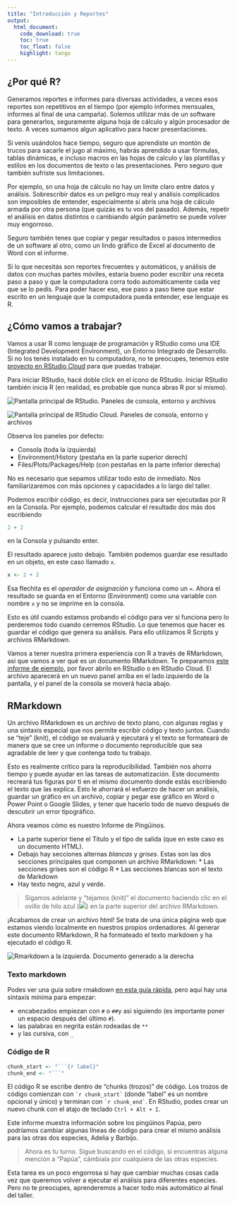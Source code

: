 ```yaml
---
title: "Introducción y Reportes"
output: 
  html_document:
    code_download: true
    toc: true
    toc_float: false
    highlight: tango
---
```


## ¿Por qué R?

Generamos reportes e informes para diversas actividades, a veces esos reportes son repetitivos en el tiempo (por ejemplo informes mensuales, informes al final de una campaña).  Solemos utilizar más de un software para generarlos, seguramente alguna hoja de cálculo y algún procesador de texto.  A veces sumamos algun aplicativo para hacer presentaciones. 

Si venís usándolos hace tiempo, seguro que aprendiste un montón de trucos para sacarle el jugo al máximo, habrás aprendido a usar fórmulas, tablas dinámicas, e incluso macros en las hojas de calculo y las plantillas y estilos en los documentos de texto o las presentaciones. Pero seguro que también sufriste sus limitaciones.

Por ejemplo, sn una hoja de cálculo no hay un límite claro entre datos y análisis. Sobrescribir datos es un peligro muy real y análisis complicados son imposibles de entender, especialmente si abrís una hoja de cálculo armada por otra persona (que quizás es tu vos del pasado). Además, repetir el análisis en datos distintos o cambiando algún parámetro se puede volver muy engorroso.

Seguro también tenes que copiar y pegar resultados o pasos intermedios de un software al otro, como un lindo gráfico de Excel al documento de Word con el informe.

Si lo que necesitás son reportes frecuentes y automáticos, y análisis de datos con muchas partes móviles, estaría bueno poder escribir una receta paso a paso y que la computadora corra todo automáticamente cada vez que se lo pedís. Para poder hacer eso, ese paso a paso tiene que estar escrito en un lenguaje que la computadora pueda entender, ese lenguaje es R.

## ¿Cómo vamos a trabajar?

Vamos a usar R como lenguaje de programación y RStudio como una IDE (Integrated Development Environment), un Entorno Integrado de Desarrollo. Si no los tenés instalado en tu computadora, no te preocupes, tenemos este  [proyecto en RStudio Cloud](https://rstudio.cloud/project/4046044) para que puedas trabajar.

Para iniciar RStudio, hacé doble click en el ícono de RStudio. Iniciar  RStudio también inicia R (en realidad, es probable que nunca abras R por sí mismo).


<img src="img/rstudio-principal.png" alt="Pantalla principal de RStudio. Paneles de consola, entorno y archivos" />

<img src="img/rstudio-cloud-principal.png" alt="Pantalla principal de RStudio Cloud. Paneles de consola, entorno y archivos" />

Observa los paneles por defecto:

  * Consola (toda la izquierda)
  * Environment/History (pestaña en la parte superior derech)
  * Files/Plots/Packages/Help (con pestañas en la parte inferior derecha)

No es necesario que sepamos utilizar todo esto de inmediato. Nos familiarizaremos con más opciones y capacidades a lo largo del taller.

Podemos escribir código, es decir, instrucciones para ser ejecutadas por R en la Consola. Por ejemplo, podemos calcular el resultado dos más dos escribiendo

```r
2 + 2
```

en la Consola y pulsando enter. 

El resultado aparece justo debajo. También podemos guardar ese resultado en un objeto, en este caso llamado `x`.

```r
x <- 2 + 2 
```

Esa flechita es el *operador de asignación* y funciona como un `=`. Ahora el resultado se guarda en el Entorno (Environment) como una variable con nombre `x` y no se imprime en la consola. 

Esto es útil cuando estamos probando el código para ver si funciona pero lo perderemos todo cuando cerremos RStudio. Lo que tenemos que hacer es guardar el código que genera su análisis. Para ello utilizamos R Scripts y archivos RMarkdown.

Vamos a tener nuestra primera experiencia con R a través de RMarkdown, así que vamos a ver qué es un documento RMarkdown. Te preparamos [este informe de ejemplo](reporte_cultivares.Rmd), por favor abrilo en RStudio o en RStudio Cloud. El archivo aparecerá en un nuevo panel arriba en el lado izquierdo de la pantalla, y el panel de la consola se moverá hacia abajo.


## RMarkdown

Un archivo RMarkdown es un archivo de texto plano, con algunas reglas y una sintaxis especial que nos permite escribir código y texto juntos. Cuando se "teje" (knit), el código se evaluará y ejecutará y el texto se formateará de manera que se cree un informe o documento reproducible que sea agradable de leer y que contenga todo tu trabajo.

Esto es realmente crítico para la reproducibilidad. También nos ahorra tiempo y puede ayudar en las tareas de automatización. Este documento recreará tus figuras por ti en el mismo documento donde estás escribiendo el texto que las explica. Esto le ahorrará el esfuerzo de hacer un análisis, guardar un gráfico en un archivo, copiar y pegar ese gráfico en Word o Power Point o Google Slides, y tener que hacerlo todo de nuevo después de descubrir un error tipográfico.

Ahora veamos cómo es nuestro Informe de Pingüinos.

* La parte superior tiene el Título y el tipo de salida (que en este caso es un documento HTML).
* Debajo hay secciones alternas _blancas_ y _grises_. Estas son las dos secciones principales que componen un archivo RMarkdown:
      * Las secciones grises son el código R
      * Las secciones blancas son el texto de Markdown
* Hay texto negro, azul y verde.

> Sigamos adelante y "tejamos (knit)" el documento haciendo clic en el ovillo de hilo azul (<img src="img/knit-boton.png">) en la parte superior del archivo RMarkdown. 

¡Acabamos de crear un archivo html! Se trata de una única página web que estamos viendo localmente en nuestros propios ordenadores. Al generar este documento RMarkdown, R ha formateado el texto markdown y ha ejecutado el código R.

<img src="img/markdown-knit.png" alt="Rmarkdown a la izquierda. Documento generado a la derecha"/>

### Texto markdown

Podes ver una guia sobre rmakdown [en esta guía rápida](https://raw.githubusercontent.com/rstudio/cheatsheets/main/translations/spanish/rmarkdown_es.pdf), pero aquí hay una sintaxis mínima para empezar:

* encabezados empiezan con `# ` o `## `y asi siguiendo (es importante poner un espacio después del último `#`).
* las palabras en negrita están rodeadas de `**`
* y las cursiva, con `_`

### Código de R

```r
chunk_start <- "```{r label}"
chunk_end <- "```"
```

El código R se escribe dentro de "chunks (trozos)" de código. Los trozos de código comienzan con `` `r chunk_start` `` (donde "label" es un nombre opcional y único) y terminan con `` `r chunk_end` ``. En RStudio, podes crear un nuevo chunk con el atajo de teclado `Ctrl + Alt + I`.

Este informe muestra información sobre los pingüinos Papúa, pero podríamos cambiar algunas líneas de código para crear el mismo análisis para las otras dos especies, Adelia y Barbijo.

> Ahora es tu turno. Sigue buscando en el código, si encuentras alguna mención a "Papúa", cámbiala por cualquiera de las otras especies. 

Esta tarea es un poco engorrosa si hay que cambiar muchas cosas cada vez que queremos volver a ejecutar el análisis para diferentes especies. Pero no te preocupes, aprenderemos a hacer todo más automático al final del taller. 

